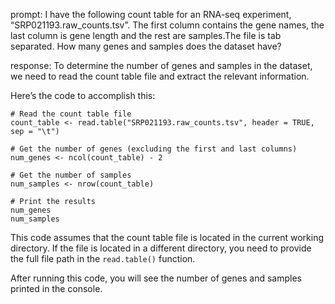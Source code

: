 prompt:
I have the following count table for an RNA-seq experiment, "SRP021193.raw_counts.tsv". The first column contains the gene names, the last column is gene length and the rest are samples.The file is tab separated. How many genes and samples does the dataset have?

response:
To determine the number of genes and samples in the dataset, we need to read the count table file and extract the relevant information.

Here's the code to accomplish this:

```
# Read the count table file
count_table <- read.table("SRP021193.raw_counts.tsv", header = TRUE, sep = "\t")

# Get the number of genes (excluding the first and last columns)
num_genes <- ncol(count_table) - 2

# Get the number of samples
num_samples <- nrow(count_table)

# Print the results
num_genes
num_samples
```

This code assumes that the count table file is located in the current working directory. If the file is located in a different directory, you need to provide the full file path in the `read.table()` function.

After running this code, you will see the number of genes and samples printed in the console.
